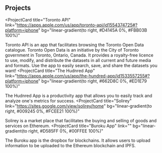 ## Projects

<ProjectCard
  title="Toronto API"
  link="https://apps.apple.com/us/app/toronto-api/id1554374725#?platform=iphone"
  bg="linear-gradient(to right, #D4145A 0%, #FBB03B 100%)"
>
  Toronto API is an app that facilitates browsing the Toronto Open Data catalogue. Toronto Open Data is an initiative by the City of Toronto government in Toronto, Ontario, Canada. It provides a royalty-free licence to use, modify, and distribute the datasets in all current and future media and formats. Use the app to easily search, save, and share the datasets you want!
</ProjectCard>
<ProjectCard
  title="The Hudnred App"
  link="https://apps.apple.com/us/app/the-hundred-app/id1533557255#?platform=iphone"
  bg="linear-gradient(to right, #662D8C 0%, #ED1E79 100%)"
>
  The Hudnred App is a productivity app that allows you to easily track and analyze one's metrics for success.
</ProjectCard>
<ProjectCard
  title="Solirey"
  link="https://sites.google.com/view/solirey/home"
  bg="linear-gradient(to right, #009245 0%, #FCEE21 100%)"
>
  Solirey is a market place that facilitates the buying and selling of goods and services on Ethereum.
</ProjectCard>
<ProjectCard
  title="Buroku App"
  link=""
  bg="linear-gradient(to right, #D585FF 0%, #00FFEE 100%)"
>
  The Buroku app is the dropbox for blockchains. It allows users to upload information to be uploaded to the Ethereum blockchain and IPFS.
</ProjectCard>
